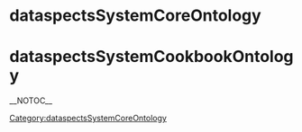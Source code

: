 = dataspectsSystemCoreOntology =
{{OntologyComponentsTable|ContentReferenceCategory=Category:dataspectsSystemCoreOntology}}
= dataspectsSystemCookbookOntology =
{{OntologyComponentsTable|ContentReferenceCategory=Category:dataspectsSystemCookbookOntology}}
<headertabs/>
__NOTOC__
<noinclude>[[Category:dataspectsSystemCoreOntology]]</noinclude>
